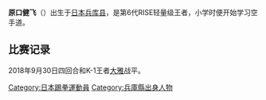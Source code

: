 {{Multiple issues|
{{Expand language|1=ja|time=2021-02-27T13:13:37+00:00}}
{{blpunsourced|time=2021-02-27T13:13:37+00:00}}
{{Orphan|time=2021-02-27T13:13:37+00:00}}
}}
{{Infobox martial artist
|name=原口 健飛
|image=
|nationality={{JPN}}
|birth_date={{生年月日と年齢|1998|4|9}}
|birth_place=[[兵库县|兵库县]]
|death_date=
|death_place=
|team=FASCINATE FIGHT TEAM
|style=[[空手道|空手道]]、[[拳击|拳击]]
|theme=
|total=20
|wins=18
|KO=11
|losses=1
|draws=1
|no contests=
| height          = 175cm 
| weight          = {{convert|57.5|kg|lb st|1|abbr=on}}[[羽量级|羽量级]]<br />→[[超羽量级|超羽量级]]<br />→[[轻量级|轻量级]]
|}}

'''原口健飞'''（{{bd|1998年|4月9日||}}）出生于[[日本|日本]][[兵库县|兵库县]]，是第6代RISE轻量级王者，小学时便开始学习空手道。

==比赛记录==
2018年9月30日四回合和K-1王者[[河部大雅|大雅]]战平。

{{DEFAULTSORT:haraguchi kento}}
[[Category:日本踢拳運動員|Category:日本踢拳運動員]]
[[Category:兵庫縣出身人物|Category:兵庫縣出身人物]]
{{japan-bio-stub}}